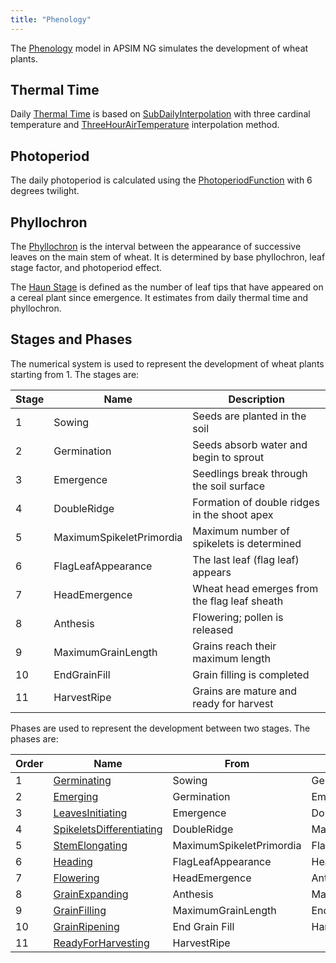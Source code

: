 ```yaml
---
title: "Phenology"
---
```



The [Phenology](/docs/Models/PMF/Phenology/Phenology.qmd) model in APSIM NG simulates the development of wheat plants.


## Thermal Time

Daily [Thermal Time](ThermalTime.qmd) is based on [SubDailyInterpolation](/docs/Models/Functions/SubDailyInterpolation.qmd) with three cardinal temperature and [ThreeHourAirTemperature](/docs/Models/Functions/ThreeHourAirTemperature.qmd) interpolation method.

## Photoperiod

The daily photoperiod is calculated using the [PhotoperiodFunction](/docs/Models/Functions/PhotoperiodFunction.qmd) with 6 degrees twilight. 

## Phyllochron

The [Phyllochron](Phyllochron.qmd) is the interval between the appearance of successive leaves on the main stem of wheat. It is determined by base phyllochron, leaf stage factor, and photoperiod effect.

The [Haun Stage](HaunStage.qmd) is defined as the number of leaf tips that have appeared on a cereal plant since emergence. It estimates from daily thermal time and phyllochron.

## Stages and Phases

The numerical system is used to represent the development of wheat plants starting from 1. The stages are:

| Stage | Name                       | Description                                      |
|-------|----------------------------|--------------------------------------------------|
| 1     | Sowing                     | Seeds are planted in the soil                    |
| 2     | Germination                | Seeds absorb water and begin to sprout           |
| 3     | Emergence                  | Seedlings break through the soil surface         |
| 4     | DoubleRidge                | Formation of double ridges in the shoot apex     |
| 5     | MaximumSpikeletPrimordia   | Maximum number of spikelets is determined        |
| 6     | FlagLeafAppearance         | The last leaf (flag leaf) appears                |
| 7     | HeadEmergence              | Wheat head emerges from the flag leaf sheath     |
| 8     | Anthesis                   | Flowering; pollen is released                    |
| 9     | MaximumGrainLength         | Grains reach their maximum length                |
| 10    | EndGrainFill               | Grain filling is completed                       |
| 11    | HarvestRipe                | Grains are mature and ready for harvest          |


Phases are used to represent the development between two stages. The phases are:

| Order | Name                                   | From                      | To                    |
|-------|----------------------------------------|---------------------------|-----------------------|
| 1     | [Germinating](Germinating.qmd)         | Sowing                    | Germination           |
| 2     | [Emerging](Emerging.qmd)               | Germination               | Emergence             |
| 3     | [LeavesInitiating](LeavesInitiating.qmd)| Emergence                 | DoubleRidge           |
| 4     | [SpikeletsDifferentiating](SpikeletsDifferentiating.qmd) | DoubleRidge           | MaximumSpikeletPrimordia |
| 5     | [StemElongating](StemElongating.qmd)   | MaximumSpikeletPrimordia  | FlagLeafAppearance    |
| 6     | [Heading](Heading.qmd)                 | FlagLeafAppearance        | HeadEmergence         |
| 7     | [Flowering](Flowering.qmd)             | HeadEmergence             | Anthesis              |
| 8     | [GrainExpanding](GrainExpanding.qmd)   | Anthesis                  | MaximumGrainLength    |
| 9     | [GrainFilling](GrainFilling.qmd)       | MaximumGrainLength        | End Grain Fill        |
| 10    | [GrainRipening](GrainRipening.qmd)     | End Grain Fill            | HarvestRipe           |
| 11    | [ReadyForHarvesting](ReadyForHarvesting.qmd) | HarvestRipe               |                       |
